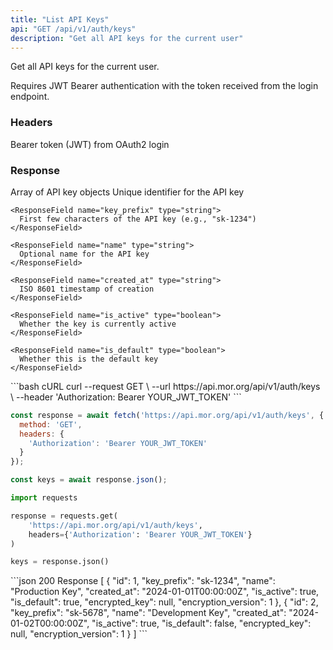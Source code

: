```yaml
---
title: "List API Keys"
api: "GET /api/v1/auth/keys"
description: "Get all API keys for the current user"
---
```


Get all API keys for the current user.

Requires JWT Bearer authentication with the token received from the login endpoint.

### Headers

<ParamField header="Authorization" type="string" required>
  Bearer token (JWT) from OAuth2 login
</ParamField>

### Response

<ResponseField name="keys" type="array">
  Array of API key objects
  
  <Expandable title="API Key Object">
    <ResponseField name="id" type="integer">
      Unique identifier for the API key
    </ResponseField>
    
    <ResponseField name="key_prefix" type="string">
      First few characters of the API key (e.g., "sk-1234")
    </ResponseField>
    
    <ResponseField name="name" type="string">
      Optional name for the API key
    </ResponseField>
    
    <ResponseField name="created_at" type="string">
      ISO 8601 timestamp of creation
    </ResponseField>
    
    <ResponseField name="is_active" type="boolean">
      Whether the key is currently active
    </ResponseField>
    
    <ResponseField name="is_default" type="boolean">
      Whether this is the default key
    </ResponseField>
  </Expandable>
</ResponseField>

<RequestExample>
```bash cURL
curl --request GET \
  --url https://api.mor.org/api/v1/auth/keys \
  --header 'Authorization: Bearer YOUR_JWT_TOKEN'
```

```javascript JavaScript
const response = await fetch('https://api.mor.org/api/v1/auth/keys', {
  method: 'GET',
  headers: {
    'Authorization': 'Bearer YOUR_JWT_TOKEN'
  }
});

const keys = await response.json();
```

```python Python
import requests

response = requests.get(
    'https://api.mor.org/api/v1/auth/keys',
    headers={'Authorization': 'Bearer YOUR_JWT_TOKEN'}
)

keys = response.json()
```
</RequestExample>

<ResponseExample>
```json 200 Response
[
  {
    "id": 1,
    "key_prefix": "sk-1234",
    "name": "Production Key",
    "created_at": "2024-01-01T00:00:00Z",
    "is_active": true,
    "is_default": true,
    "encrypted_key": null,
    "encryption_version": 1
  },
  {
    "id": 2,
    "key_prefix": "sk-5678",
    "name": "Development Key",
    "created_at": "2024-01-02T00:00:00Z",
    "is_active": true,
    "is_default": false,
    "encrypted_key": null,
    "encryption_version": 1
  }
]
```
</ResponseExample>

